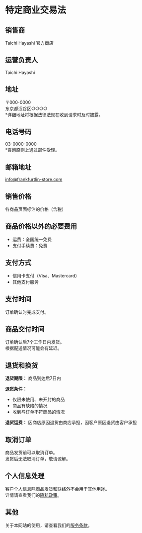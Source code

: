# 特定商业交易法

## 销售商

Taichi Hayashi 官方商店

## 运营负责人

Taichi Hayashi

## 地址

〒000-0000  
东京都涩谷区○○○○  
*详细地址将根据法律法规在收到请求时及时披露。

## 电话号码

03-0000-0000  
*咨询原则上通过邮件受理。

## 邮箱地址

info@frankfurtlin-store.com

## 销售价格

各商品页面标注的价格（含税）

## 商品价格以外的必要费用

- 运费：全国统一免费
- 支付手续费：免费

## 支付方式

- 信用卡支付（Visa、Mastercard）
- 其他支付服务

## 支付时间

订单确认时完成支付。

## 商品交付时间

订单确认后7个工作日内发货。  
根据配送情况可能会有延迟。

## 退货和换货

**退货期限：** 商品到达后7日内

**退货条件：**
- 仅限未使用、未开封的商品
- 商品有缺陷的情况
- 收到与订单不符商品的情况

**退货运费：** 因商店原因退货由商店承担，因客户原因退货由客户承担

## 取消订单

商品发货前可以取消订单。  
发货后无法取消订单，敬请谅解。

## 个人信息处理

客户个人信息除商品发货和联络外不会用于其他用途。  
详情请查看我们的[隐私政策](./privacy-policy)。

## 其他

关于本网站的使用，请查看我们的[服务条款](./terms-of-service)。
